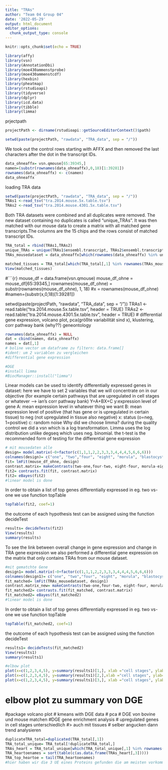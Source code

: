 ```yaml
---
title: "TRAs"
author: "Team 04 Group 04"
date: '2022-05-29'
output: html_document
editor_options: 
  chunk_output_type: console
---
```


```r
knitr::opts_chunk$set(echo = TRUE)
```

```r
library(affy)
library(vsn)
library(AnnotationDbi)
library(moe430ammenstprobe)
library(moe430ammenstcdf)
library(hexbin)
library(pheatmap)
library(rstudioapi)
library(tidyverse)
library(dplyr)
library(icd.data)
library(tibble)
library(limma)
```

prjectpath
```r
projectPath <- dirname(rstudioapi::getSourceEditorContext()$path)
```

```r
setwd(paste(projectPath, "rawdata", "TRA_data", sep = "/"))
```

We took out the control rows starting with AFFX and then removed the last characters after the dot in the transcript IDs.
```r
data_ohneaffx= vsn.qmouse[65:39345,]
namen=(substr(rownames(data_ohneaffx),0,18)[1:39281])
rownames(data_ohneaffx) <- c(namen)
data_ohneaffx
```

loading TRA data
```r
setwd(paste(projectPath, "rawdata", "TRA_data", sep = "/"))
TRAs1 <-read_tsv("tra.2014.mouse.5x.table.tsv")
TRAs2 <-read_tsv("tra.2014.mouse.4301.5x.table.tsv")
```

Both TRA datasets were combined and all duplicates were removed. The new dataset containing no duplicates is called "unique_TRAs". It was then matched with our mouse data to create a matrix with all matched gene transcripts.The columns are the 15 chips and the rows consist of matched transcript IDs.
```r
TRA_total = rbind(TRAs1,TRAs2)
unique_TRAs = unique(TRAs1$ensembl.transcript, TRAs2$ensembl.transcript)
TRAs_mousedataset = data_ohneaffx[which(rownames(data_ohneaffx) %in% unique_TRAs),]
```

```r
matched_tissues = TRA_total[which(TRA_total[,1] %in% rownames(TRAs_mousedataset)),]
View(matched_tissues)
```

#```{r}
mouse_df = data.frame(vsn.qmouse)
mouse_df_ohne = mouse_df[65:39345,]
rownames(mouse_df_ohne) = substr(rownames(mouse_df_ohne), 1, 18)
#x = rownames(mouse_df_ohne)
#namen=(substr(x,0,18)[1:39281])

setwd(paste(projectPath, "rawdata", "TRA_data", sep = "/"))
TRAs1 <-read.table("tra.2014.mouse.5x.table.tsv", header = TRUE)
TRAs2 <-read.table("tra.2014.mouse.4301.5x.table.tsv", header = TRUE)
# differential gene expression, volcano plot, pca(größte variabilität sind x), klustering, corr pathway bank (why??) geneontology 

```r
rownames(data_ohneaffx) = NULL
dat = cbind(namen, data_ohneaffx)
names = dat[,1]
# boline vector um dataframe zu filtern: data.frame[]
#ident: um 2 variablen zu vergleichen 
#differential gene expression 

```


````r
#DGE
#install limma
#BiocManager::install("limma")
`````
Linear models can be used to identify differentially expressed genes in dataset: here we have to set 2 variables that we will concentrate on in our objective (for example certain pathways that are upregulated in cell stages or whatever --> ian's corr pathway bank)
Y=A+BX+C
y:expression level of gene 
A: mean expression level in whatever thing we want
B: mean expression level of positive (that has gene or is upregulated in certain tissue) to neg (not upregulated in tissue also negative)
x: status (o=neg, 1=positive)
c: random noise
Why did we choose limma? during the quality control we did a vsn which is a log transformation. Limma uses the log distribution unlike degseq which uses neg. binomial. the t-test is the recommended form of testing for the differential gene expression
```r
# mit mousedaten alle
design= model.matrix(~0+factor(c(1,1,1,2,2,3,3,3,4,4,4,5,6,6,6)))
colnames(design)= c("one", "two","four", "eight", "morula", "blastocyst")
fit= lmFit(mouse_df_ohne, design)
contrast.matrix= makeContrasts(two-one,four-two, eight-four, morula-eight, blastocyst-morula,levels = design)
fit2= contrasts.fit(fit, contrast.matrix)
fit2= eBayes(fit2)
#linear model is done
```
In order to obtain a list of top genes differentially expressed in eg. two vs-one we use function topTable
```r
topTable(fit2, coef=1)
```
the outcome of each hypothesis test can be assigned using the function decideTest
```r
results= decideTests(fit2)
View(results)
summary(results)
```
To see the link between overall change in gene expression and change in TRA gene expression we also performed a differential gene expression on the matrix that only contains TRAs from our mouse dataset.
```r
#mit gematchte Gene
design1= model.matrix(~0+factor(c(1,1,1,2,2,3,3,3,4,4,4,5,6,6,6)))
colnames(design1)= c("one", "two","four", "eight", "morula", "blastocyst")
fit_matched= lmFit(TRAs_mousedataset, design1)
contrast.matrix_new= makeContrasts(two-one,four-two, eight-four, morula-eight, blastocyst-morula,levels = design1)
fit_matched2= contrasts.fit(fit_matched, contrast.matrix)
fit_matched2= eBayes(fit_matched2)
#linear model is done
```
In order to obtain a list of top genes differentially expressed in eg. two vs-one we use function topTable
```r
topTable(fit_matched2, coef=1)
```
the outcome of each hypothesis test can be assigned using the function decideTest
```r
results1= decideTests(fit_matched2)
View(results1)
summary(results1)
```
```r
#elbow plot
plot(x=c(1,2,3,4,5), y=summary(results1)[1,], xlab ="cell stages", ylab="sum of downregulated genes", type = "l")
plot(x=c(1,2,3,4,5), y=summary(results1)[2,],xlab ="cell stages", ylab="sum of  genes with no siginificant change", type = "l")
plot(x=c(1,2,3,4,5), y=summary(results1)[3,], xlab ="cell stages", ylab="sum of upregulated genes", type = "l")
```
# elbow plot zu summary von DGE
#package volcano plot
# kmeans with DGE data
# pca
# DGE von bovine und mouse matchen
#DGE gene enrichment analysis
# upregulated genes in cell stages unterschiedlich
#> auch mit tissues
# selber angucken dann trend analysieren


```r
duplicateTRA_total=duplicated(TRA_total[,1])
TRA_total_unique= TRA_total[!duplicateTRA_total,]
TRAs_heart = TRA_total_unique[which(TRA_total_unique[,1] %in% rownames(heartoe)),]
TRA_heartoenames = sort(table(c(as.data.frame(TRAs_heart[,3]))))
TRA_top_heartoe = tail(TRA_heartoenames)
#hier haben wir die 3 UE eines Proteins gefunden die am meisten vorkommen (Ndufb5,Ndufb10,Ndufv1)

```